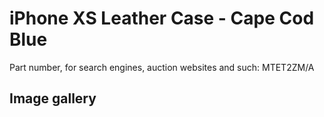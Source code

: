 
# iPhone XS Leather Case - Cape Cod Blue

Part number, for search engines, auction websites and such: MTET2ZM/A

## Image gallery

<div style={{ width: '100%', maxWidth: '768px' }}>
<GalleryComponent
    images={[
      {
        original: "/everysource/MTET2.webp",
        thumbnail: "/everypreview/MTET2.webp",
      },
      {
        original: "/everysource/MTET2_AV1_GOLD.webp",
        thumbnail: "/everypreview/MTET2_AV1_GOLD.webp",
      },
      {
        original: "/everysource/MTET2_AV1_SILVER.webp",
        thumbnail: "/everypreview/MTET2_AV1_SILVER.webp",
      },
      {
        original: "/everysource/MTET2_AV1_SPACE_GRAY.webp",
        thumbnail: "/everypreview/MTET2_AV1_SPACE_GRAY.webp",
      },
      {
        original: "/everysource/MTET2_AV2.webp",
        thumbnail: "/everypreview/MTET2_AV2.webp",
      }
    ]}
  />
</div>